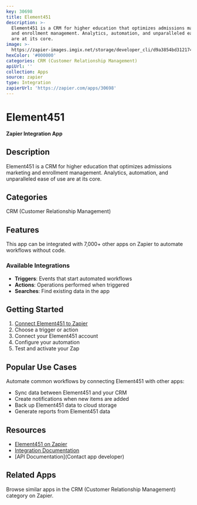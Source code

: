 ```yaml
---
key: 30698
title: Element451
description: >-
  Element451 is a CRM for higher education that optimizes admissions marketing
  and enrollment management. Analytics, automation, and unparalleled ease of use
  are at its core.
image: >-
  https://zapier-images.imgix.net/storage/developer_cli/d9a3854bd312174d4b0d79e03f80eaf4.png?auto=format%2Ccompress&ixlib=python-3.0.0&q=50
hexColor: '#000000'
categories: CRM (Customer Relationship Management)
apiUrl: ''
collection: Apps
source: zapier
type: Integration
zapierUrl: 'https://zapier.com/apps/30698'
---
```

# Element451

**Zapier Integration App**

## Description

Element451 is a CRM for higher education that optimizes admissions marketing and enrollment management. Analytics, automation, and unparalleled ease of use are at its core.

## Categories

CRM (Customer Relationship Management)

## Features

This app can be integrated with 7,000+ other apps on Zapier to automate workflows without code.

### Available Integrations

- **Triggers**: Events that start automated workflows
- **Actions**: Operations performed when triggered
- **Searches**: Find existing data in the app

## Getting Started

1. [Connect Element451 to Zapier](https://zapier.com/apps/30698)
2. Choose a trigger or action
3. Connect your Element451 account
4. Configure your automation
5. Test and activate your Zap

## Popular Use Cases

Automate common workflows by connecting Element451 with other apps:

- Sync data between Element451 and your CRM
- Create notifications when new items are added
- Back up Element451 data to cloud storage
- Generate reports from Element451 data

## Resources

- [Element451 on Zapier](https://zapier.com/apps/30698)
- [Integration Documentation](https://zapier.com/apps/30698/integrations)
- [API Documentation](Contact app developer)

## Related Apps

Browse similar apps in the CRM (Customer Relationship Management) category on Zapier.

